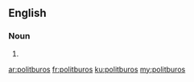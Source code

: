 ==English==

===Noun===
{{head|en}}

# {{plural of|politburo}}

[[ar:politburos]]
[[fr:politburos]]
[[ku:politburos]]
[[my:politburos]]